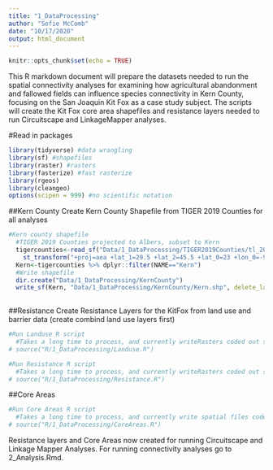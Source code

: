 ```yaml
---
title: "1_DataProcessing"
author: "Sofie McComb"
date: "10/17/2020"
output: html_document
---
```


```r
knitr::opts_chunk$set(echo = TRUE)
```

This R markdown document will prepare the datasets needed to run the spatial connectivity analyses for examining how agricultural abandonment and fallowed fields can influence species connectivity in Kern County, focusing on the San Joaquin Kit Fox as a case study subject. The scripts will create the Kit Fox core area shapefiles and resistance layers needed to run Circuitscape and LinkageMapper analyses. 

#Read in packages
```r

library(tidyverse) #data wrangling
library(sf) #shapefiles
library(raster) #rasters
library(fasterize) #fast rasterize
library(rgeos)
library(cleangeo)
options(scipen = 999) #no scientific notation

```

##Kern County
Create Kern County Shapefile from TIGER 2019 Counties for all analyses
```r

#Kern county shapefile
  #TIGER 2019 Counties projected to Albers, subset to Kern
  tigercounties<-read_sf("Data/1_DataProcessing/TIGER2019Counties/tl_2019_us_county/tl_2019_us_county.shp") %>% 
    st_transform("+proj=aea +lat_1=29.5 +lat_2=45.5 +lat_0=23 +lon_0=-96 +x_0=0 +y_0=0 +datum=WGS84 +units=m +no_defs +ellps=WGS84 +towgs84=0,0,0 ")  #NLCD projection
  Kern<-tigercounties %>% dplyr::filter(NAME=="Kern")
  #Write shapefile
  dir.create("Data/1_DataProcessing/KernCounty")
  write_sf(Kern, "Data/1_DataProcessing/KernCounty/Kern.shp", delete_layer = TRUE)
  

```

##Resistance
Create Resistance Layers for the KitFox from land use and barrier data (create combind land use layers first)

```r
#Run Landuse R script
  #Takes a long time to process, and currently writeRasters coded out so not written over unless need to rewrite
# source("R/1_DataProcessing/Landuse.R")

#Run Resistance R script
  #Takes a long time to process, and currently writeRasters coded out so not written over unless need to rewrite
# source("R/1_DataProcessing/Resistance.R")


```


##Core Areas

```r

#Run Core Areas R script
  #Takes a long time to process, and currently write spatial files coded out so not written over unless need to rewrite
# source("R/1_DataProcessing/CoreAreas.R")

```



Resistance layers and Core Areas now created for running Circuitscape and Linkage Mapper Analyses.
For running connectivity analyses go to 2_Analysis.Rmd.

